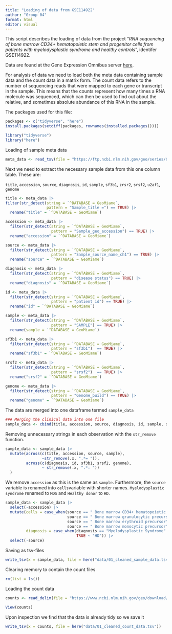```yaml
---
title: "Loading of data from GSE114922"
author: "Group 04"
format: html
editor: visual
---
```


This script describes the loading of data from the project "*RNA sequencing of bone marrow CD34+ hematopoietic stem and progenitor cells from patients with myelodysplastic syndrome and healthy controls*", identifer GSE114922.

Data are found at the Gene Expression Omnibus server [here](https://www.ncbi.nlm.nih.gov/geo/query/acc.cgi?acc=GSE114922).

For analysis of data we need to load both the meta data containing sample data and the count data in a matrix form. The count data refers to the number of sequencing reads that were mapped to each gene or transcript in the sample. This means that the counts represent how many times a RNA molecule was sequenced, which can then be used to find out about the relative, and sometimes absolute abundance of this RNA in the sample.

The packages used for this file:

```r

packages <- c("tidyverse", "here")
install.packages(setdiff(packages, rownames(installed.packages())))  

library("tidyverse")
library("here")

```

Loading of sample meta data

```r
meta_data <- read_tsv(file = "https://ftp.ncbi.nlm.nih.gov/geo/series/GSE114nnn/GSE114922/soft/GSE114922_family.soft.gz")
```

Next we need to extract the necessary sample data from this one column table. These are:

`title`, `accession`, `source`, `diagnosis`, `id`, `sample`, `sf3b1`, `zrsr2`, `srsf2`, `u2af1`, `genome`

```r
title <- meta_data |> 
filter(str_detect(string = `^DATABASE = GeoMiame`, 
                  pattern = "Sample_title =") == TRUE) |> 
  rename("title" = `^DATABASE = GeoMiame`)

accession <- meta_data |> 
  filter(str_detect(string = `^DATABASE = GeoMiame`,
                    pattern = "Sample_geo_accession") == TRUE) |> 
  rename("accession" = `^DATABASE = GeoMiame`)

source <- meta_data |> 
  filter(str_detect(string = `^DATABASE = GeoMiame`,
                    pattern = "Sample_source_name_ch1") == TRUE) |> 
  rename("source" = `^DATABASE = GeoMiame`)

diagnosis <- meta_data |> 
  filter(str_detect(string = `^DATABASE = GeoMiame`,
                    pattern = "disease status") == TRUE) |> 
  rename("diagnosis" = `^DATABASE = GeoMiame`)

id <- meta_data |> 
  filter(str_detect(string = `^DATABASE = GeoMiame`,
                    pattern = "patient id") == TRUE) |> 
  rename("id" = `^DATABASE = GeoMiame`)

sample <- meta_data |> 
  filter(str_detect(string = `^DATABASE = GeoMiame`,
                    pattern = "SAMPLE") == TRUE) |> 
  rename(sample = `^DATABASE = GeoMiame`)

sf3b1 <- meta_data |> 
  filter(str_detect(string = `^DATABASE = GeoMiame`,
                    pattern = "sf3b1")  == TRUE) |> 
  rename("sf3b1" = `^DATABASE = GeoMiame`)

srsf2 <- meta_data |> 
  filter(str_detect(string = `^DATABASE = GeoMiame`,
                    pattern = "srsf2")  == TRUE) |> 
  rename("srsf2" = `^DATABASE = GeoMiame`)

genome <- meta_data |> 
  filter(str_detect(string = `^DATABASE = GeoMiame`,
                    pattern = "Genome_build") == TRUE) |> 
  rename("genome" = `^DATABASE = GeoMiame`)
```

The data are merged into one dataframe termed `sample_data`

```r
### Merging the clinical data into one file
sample_data <- cbind(title, accession, source, diagnosis, id, sample, sf3b1, srsf2, genome) 
```

Removing unnecessary strings in each observation with the `str_remove` function.

```r
sample_data <- sample_data |> 
  mutate(across(c(title, accession, source, sample),
                ~str_remove(.x, ".*= ")),
         across(c(diagnosis, id, sf3b1, srsf2, genome),
                ~ str_remove(.x, ".*: "))
  )
```

We remove `accession` as this is the same as `sample`. Furthermore, the `source` variable is renamed into `cells`variable with shorter names. `Myelodysplastic syndrome` renamed to `MDS` and `Healthy donor` to `HD`.

```r
sample_data <- sample_data |> 
  select(-accession) |> 
  mutate(cells = case_when(source == " Bone marrow CD34+ hematopoietic stem/progenitor cells" ~ "HSC", 
                           source == " Bone marrow granulocytic precursor" ~ "granulocytic",
                           source == " Bone marrow erythroid precursor" ~ "erythroid", 
                           source == " Bone marrow monocytic precursor" ~ "monocytic"),
         diagnosis = case_when(diagnosis == "Myelodysplastic Syndrome" ~ "MDS", 
                               TRUE ~ "HD")) |> 
  select(-source)
```

Saving as tsv-files

```r
write_tsv(x = sample_data, file = here("data/01_cleaned_sample_data.tsv"))
```

Clearing memory to contain the count files

```r
rm(list = ls())
```

Loading the count data

```r
counts <- read_delim(file = "https://www.ncbi.nlm.nih.gov/geo/download/?type=rnaseq_counts&acc=GSE114922&format=file&file=GSE114922_raw_counts_GRCh38.p13_NCBI.tsv.gz")

View(counts)
```

Upon inspection we find that the data is already tidy so we save it

```r
write_tsv(x = counts, file = here("data/01_cleaned_count_data.tsv"))
```
